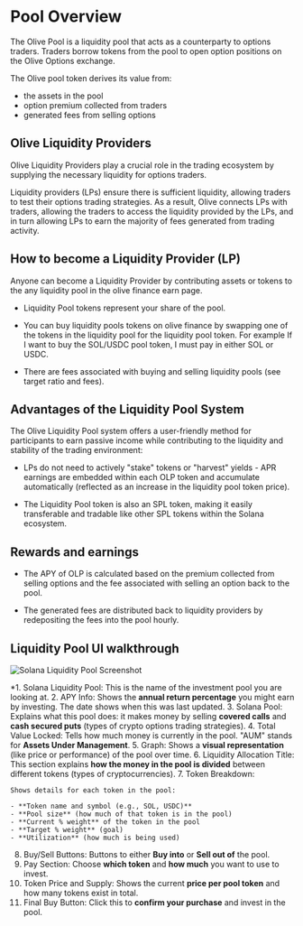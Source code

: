 # Pool Overview

The Olive Pool is a liquidity pool that acts as a counterparty to options traders. Traders borrow tokens from the pool to open option positions on the Olive Options exchange.

The Olive pool token derives its value from:

- the assets in the pool
- option premium collected from traders
- generated fees from selling options

## Olive Liquidity Providers

Olive Liquidity Providers play a crucial role in the trading ecosystem by supplying the necessary liquidity for options traders.

Liquidity providers (LPs) ensure there is sufficient liquidity, allowing traders to test their options trading strategies. As a result, Olive connects LPs with traders, allowing the traders to access the liquidity provided by the LPs, and in turn allowing LPs to earn the majority of fees generated from trading activity.

## How to become a Liquidity Provider (LP)

Anyone can become a Liquidity Provider by contributing assets or tokens to the any liquidity pool in the olive finance earn page.

* Liquidity Pool tokens represent your share of the pool.

* You can buy liquidity pools tokens on olive finance by swapping one of the tokens in the liquidity pool for the liquidity pool token. For example If I want to buy the SOL/USDC pool token, I must pay in either SOL or USDC.

* There are fees associated with buying and selling liquidity pools (see target ratio and fees).

## Advantages of the Liquidity Pool System

The Olive Liquidity Pool system offers a user-friendly method for participants to earn passive income while contributing to the liquidity and stability of the trading environment:

* LPs do not need to actively "stake" tokens or "harvest" yields - APR earnings are embedded within each OLP token and accumulate automatically (reflected as an increase in the liquidity pool token price).

* The Liquidity Pool token is also an SPL token, making it easily transferable and tradable like other SPL tokens within the Solana ecosystem.

## Rewards and earnings

* The APY of OLP is calculated based on the premium collected from selling options and the fee associated with selling an option back to the pool. 

* The generated fees are distributed back to liquidity providers by redepositing the fees into the pool hourly.

## Liquidity Pool UI walkthrough
![Solana Liquidity Pool Screenshot](ui-walkthrough.png)

*1. Solana Liquidity Pool: This is the name of the investment pool you are looking at.
2.  APY Info:  Shows the **annual return percentage** you might earn by investing. The date shows when this was last updated.
3. Solana Pool: Explains what this pool does: it makes money by selling **covered calls** and **cash secured puts** (types of crypto options trading strategies).
4. Total Value Locked: Tells how much money is currently in the pool. "AUM" stands for **Assets Under Management**.
5. Graph: Shows a **visual representation** (like price or performance) of the pool over time.
6. Liquidity Allocation Title:  This section explains **how the money in the pool is divided** between different tokens (types of cryptocurrencies).
7. Token Breakdown: 
    
    Shows details for each token in the pool:
    
    - **Token name and symbol (e.g., SOL, USDC)**
    - **Pool size** (how much of that token is in the pool)
    - **Current % weight** of the token in the pool
    - **Target % weight** (goal)
    - **Utilization** (how much is being used)
8. Buy/Sell Buttons: Buttons to either **Buy into** or **Sell out of** the pool.
9. Pay Section: Choose **which token** and **how much** you want to use to invest.
10. Token Price and Supply:
Shows the current **price per pool token** and how many tokens exist in total.
11. Final Buy Button: Click this to **confirm your purchase** and invest in the pool.

